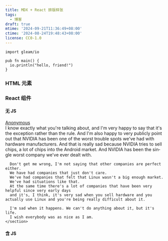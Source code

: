 ```yaml
---
title: MDX + React 排版样张
tags:
  - 博客
draft: true
mtime: '2024-09-21T11:36:49+08:00'
ctime: '2024-08-24T19:48:43+08:00'
license: CC0-1.0
---
```




```gleam
import gleam/io

pub fn main() {
  io.println("hello, friend!")
}
```

### HTML 元素

<div className="not-content">
  <div mt-8 flex="~ justify-around items-center">
    <div className="i-logos-react" />
    <div className="i-logos-unocss" />
    <div className="i-logos-unocss" />
    <div className="i-logos-bun" />
    <div className="i-carbon-assembly text-cyan-400" />
    <div className="i-carbon-sun dark:i-carbon-moon" />
    <div className="i-twemoji-grinning-face-with-smiling-eyes hover:i-twemoji-face-with-tears-of-joy" />
  </div>
</div>

### React 组件

#### 无 JS

<div className="not-content" flex="~ col gap-8">
  <Comment
    avatar={exampleAvatar.src}
    datetime="2012/06">
    <a slot="author" href="https://www.youtube.com/watch?v=MShbP3OpASA&t=2996s" target="_blank" text="gray-800 dark:gray-200" decoration-none>Anonymous</a>
    <section slot="content" className="*-break-normal space-y-2 md:text-justify" lang="en">
      I know exactly what you're talking about, and I'm very happy to say that it's the exception rather than the rule.
      And I'm also happy to very publicly point out that NVIDIA has been one of the worst trouble spots we've had with hardware manufacturers.
      And that is really sad because NVIDIA tries to sell chips, a lot of chips into the Android market.
      And NVIDIA has been the single worst company we've ever dealt with.

      Don't get me wrong, I'm not saying that other companies are perfect either.
      We have had companies that just don't care.
      We've had companies that felt that Linux wasn't a big enough market.
      We've had situations like that.
      At the same time there's a lot of companies that have been very helpful since very early days
      and it's, I think, it's very sad when you sell hardware and you actually use Linux and you're being really difficult about it.

      I'm sad when it happens. We can't do anything about it, but it's life.
      I wish everybody was as nice as I am.
    </section>
  </Comment>

  <div flex="~ row gap-6 items-start">
    <Skeleton theme="avatar" animation="flashed" />
    <div flex-1>
      <Skeleton theme="paragraph" animation="flashed" />
    </div>
  </div>
</div>

#### 含 JS

<div className="not-content" flex="~ col gap-8">
  <Rate defaultValue={2.5} allowHalf client:load />

  <Slider layout="horizontal" client:load />

  <DatePicker client:load />

  <WrapperTest client:load />
</div>
